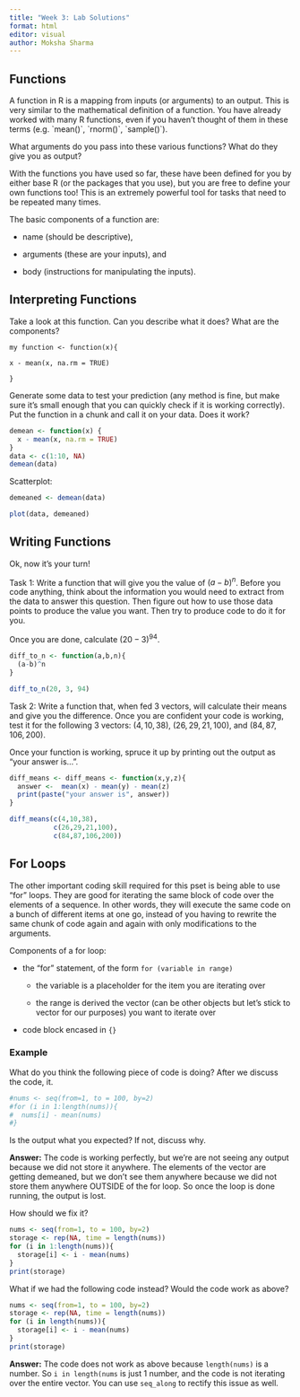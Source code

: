 ```yaml
---
title: "Week 3: Lab Solutions"
format: html
editor: visual
author: Moksha Sharma
---
```


## Functions

A function in R is a mapping from inputs (or arguments) to an output. This is very similar to the mathematical definition of a function. You have already worked with many R functions, even if you haven't thought of them in these terms (e.g. \`mean()\`, \`rnorm()\`, \`sample()\`).

What arguments do you pass into these various functions? What do they give you as output?

With the functions you have used so far, these have been defined for you by either base R (or the packages that you use), but you are free to define your own functions too! This is an extremely powerful tool for tasks that need to be repeated many times.

The basic components of a function are:

-   name (should be descriptive),

-   arguments (these are your inputs), and

-   body (instructions for manipulating the inputs).

## Interpreting Functions

Take a look at this function. Can you describe what it does? What are the components?

`my function <- function(x){`

`x - mean(x, na.rm = TRUE)`

`}`

Generate some data to test your prediction (any method is fine, but make sure it's small enough that you can quickly check if it is working correctly). Put the function in a chunk and call it on your data. Does it work?

```r
demean <- function(x) {  
  x - mean(x, na.rm = TRUE)
}
data <- c(1:10, NA)
demean(data)
```

Scatterplot:

```r
demeaned <- demean(data)

plot(data, demeaned)

```

## Writing Functions

Ok, now it's your turn!

Task 1: Write a function that will give you the value of $(a-b)^n$. Before you code anything, think about the information you would need to extract from the data to answer this question. Then figure out how to use those data points to produce the value you want. Then try to produce code to do it for you.

Once you are done, calculate $(20-3)^{94}$.

```r
diff_to_n <- function(a,b,n){
  (a-b)^n
}

diff_to_n(20, 3, 94)
```

Task 2: Write a function that, when fed 3 vectors, will calculate their means and give you the difference. Once you are confident your code is working, test it for the following 3 vectors: $(4,10,38)$, $(26,29,21,100)$, and $(84, 87, 106, 200)$.

Once your function is working, spruce it up by printing out the output as "your answer is...".

```r
diff_means <- diff_means <- function(x,y,z){
  answer <-  mean(x) - mean(y) - mean(z)
  print(paste("your answer is", answer))
}

diff_means(c(4,10,38),
           c(26,29,21,100),
           c(84,87,106,200))
```

## For Loops

The other important coding skill required for this pset is being able to use "for" loops. They are good for iterating the same block of code over the elements of a sequence. In other words, they will execute the same code on a bunch of different items at one go, instead of you having to rewrite the same chunk of code again and again with only modifications to the arguments.

Components of a for loop:

-   the "for" statement, of the form `for (variable in range)`

    -   the variable is a placeholder for the item you are iterating over

    -   the range is derived the vector (can be other objects but let's stick to vector for our purposes) you want to iterate over

-   code block encased in `{}`

### Example

What do you think the following piece of code is doing? After we discuss the code, it.

```r
#nums <- seq(from=1, to = 100, by=2)
#for (i in 1:length(nums)){
#  nums[i] - mean(nums)
#}
```

Is the output what you expected? If not, discuss why.

**Answer:** The code is working perfectly, but we're are not seeing any output because we did not store it anywhere. The elements of the vector are getting demeaned, but we don't see them anywhere because we did not store them anywhere OUTSIDE of the for loop. So once the loop is done running, the output is lost.

How should we fix it?

```r
nums <- seq(from=1, to = 100, by=2)
storage <- rep(NA, time = length(nums))
for (i in 1:length(nums)){
  storage[i] <- i - mean(nums)
}
print(storage)
```

What if we had the following code instead? Would the code work as above?

```r
nums <- seq(from=1, to = 100, by=2)
storage <- rep(NA, time = length(nums))
for (i in length(nums)){
  storage[i] <- i - mean(nums)
}
print(storage)
```

**Answer:** The code does not work as above because `length(nums)` is a number. So `i in length(nums` is just 1 number, and the code is not iterating over the entire vector. You can use `seq_along` to rectify this issue as well.
